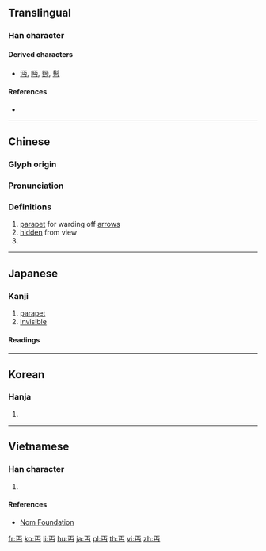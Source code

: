 {{also|丐}}
{{character info/new}}

==Translingual==

===Han character===
{{Han char|rn=1|rad=一|as=03|sn=4|four=10727|canj=MLVS}}

====Derived characters====
* [[沔]], [[眄]], [[麪]], [[髩]]

====References====
* {{Han ref|kx=0077.020|dkj=00021|dj=0154.020|hdz=10011.050|uh=4E0F|ud=19983|bh=C94D|bd=51533}}

----

==Chinese==
{{zh-forms}}

===Glyph origin===
{{Han etym}}

===Pronunciation===
{{zh-pron
|m=miǎn
|c=min5
|h=
|mn=
|w=
|mc=y
|oc=y
|ma=|ma2=
|cat=n,a,pn
}}

===Definitions===
{{zh-hanzi}}

# [[parapet]] for warding off [[arrow]]s
# [[hidden]] from view
# {{surname|lang=zh}}

----

==Japanese==

===Kanji===
{{ja-kanji|grade=uc|rs=一03}}

# [[parapet]]
# [[invisible]]

====Readings====
{{ja-readings|goon=[[めん]] (men)|kanon=[[べん]] (ben)|kun=[[みえぬ]] (mienu)}}

----

==Korean==

===Hanja===
{{ko-hanja|hangeul=[[면]]|rv=myeon|mr=myŏn}}

# {{defn|lang=ko|sort=一03}}

----

==Vietnamese==

===Han character===
{{vi-hantu|[[miện]]|rs=一03}}

# {{defn|lang=vi|sort=一03}}

====References====
* [http://nomfoundation.org/common/nom_details.php?codepoint=4e0f Nom Foundation]

[[fr:丏]]
[[ko:丏]]
[[li:丏]]
[[hu:丏]]
[[ja:丏]]
[[pl:丏]]
[[th:丏]]
[[vi:丏]]
[[zh:丏]]